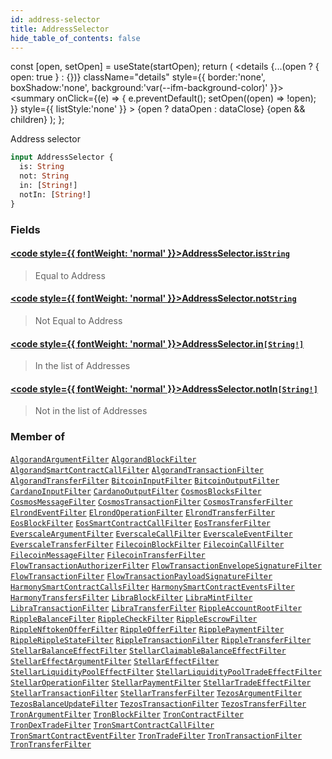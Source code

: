 ```yaml
---
id: address-selector
title: AddressSelector
hide_table_of_contents: false
---
```







  const [open, setOpen] = useState(startOpen);
  return (
    <details {...(open ? { open: true } : {})} className="details" style={{ border:'none', boxShadow:'none', background:'var(--ifm-background-color)' }}>
      <summary
        onClick={(e) => {
          e.preventDefault();
          setOpen((open) => !open);
        }}
        style={{ listStyle:'none' }}
      >
      {open ? dataOpen : dataClose}
      </summary>
      {open && children}
    </details>
  );
};








Address selector


```graphql
input AddressSelector {
  is: String
  not: String
  in: [String!]
  notIn: [String!]
}
```




### Fields

#### [<code style={{ fontWeight: 'normal' }}>AddressSelector.<b>is</b></code>](#)<Bullet />[`String`](/docs/graphql-reference/scalars/string) <Badge class="badge badge--secondary" text="scalar"/> 
> 
> 
> Equal to Address
> 

#### [<code style={{ fontWeight: 'normal' }}>AddressSelector.<b>not</b></code>](#)<Bullet />[`String`](/docs/graphql-reference/scalars/string) <Badge class="badge badge--secondary" text="scalar"/> 
> 
> 
> Not Equal to Address
> 

#### [<code style={{ fontWeight: 'normal' }}>AddressSelector.<b>in</b></code>](#)<Bullet />[`[String!]`](/docs/graphql-reference/scalars/string) <Badge class="badge badge--secondary" text="list"/> <Badge class="badge badge--secondary" text="scalar"/> 
> 
> 
> In the list of Addresses
> 

#### [<code style={{ fontWeight: 'normal' }}>AddressSelector.<b>notIn</b></code>](#)<Bullet />[`[String!]`](/docs/graphql-reference/scalars/string) <Badge class="badge badge--secondary" text="list"/> <Badge class="badge badge--secondary" text="scalar"/> 
> 
> 
> Not in the list of Addresses
> 



### Member of

[`AlgorandArgumentFilter`](/docs/graphql-reference/inputs/algorand-argument-filter)  <Badge class="secondary" text="input"/><Bullet />[`AlgorandBlockFilter`](/docs/graphql-reference/inputs/algorand-block-filter)  <Badge class="secondary" text="input"/><Bullet />[`AlgorandSmartContractCallFilter`](/docs/graphql-reference/inputs/algorand-smart-contract-call-filter)  <Badge class="secondary" text="input"/><Bullet />[`AlgorandTransactionFilter`](/docs/graphql-reference/inputs/algorand-transaction-filter)  <Badge class="secondary" text="input"/><Bullet />[`AlgorandTransferFilter`](/docs/graphql-reference/inputs/algorand-transfer-filter)  <Badge class="secondary" text="input"/><Bullet />[`BitcoinInputFilter`](/docs/graphql-reference/inputs/bitcoin-input-filter)  <Badge class="secondary" text="input"/><Bullet />[`BitcoinOutputFilter`](/docs/graphql-reference/inputs/bitcoin-output-filter)  <Badge class="secondary" text="input"/><Bullet />[`CardanoInputFilter`](/docs/graphql-reference/inputs/cardano-input-filter)  <Badge class="secondary" text="input"/><Bullet />[`CardanoOutputFilter`](/docs/graphql-reference/inputs/cardano-output-filter)  <Badge class="secondary" text="input"/><Bullet />[`CosmosBlocksFilter`](/docs/graphql-reference/inputs/cosmos-blocks-filter)  <Badge class="secondary" text="input"/><Bullet />[`CosmosMessageFilter`](/docs/graphql-reference/inputs/cosmos-message-filter)  <Badge class="secondary" text="input"/><Bullet />[`CosmosTransactionFilter`](/docs/graphql-reference/inputs/cosmos-transaction-filter)  <Badge class="secondary" text="input"/><Bullet />[`CosmosTransferFilter`](/docs/graphql-reference/inputs/cosmos-transfer-filter)  <Badge class="secondary" text="input"/><Bullet />[`ElrondEventFilter`](/docs/graphql-reference/inputs/elrond-event-filter)  <Badge class="secondary" text="input"/><Bullet />[`ElrondOperationFilter`](/docs/graphql-reference/inputs/elrond-operation-filter)  <Badge class="secondary" text="input"/><Bullet />[`ElrondTransferFilter`](/docs/graphql-reference/inputs/elrond-transfer-filter)  <Badge class="secondary" text="input"/><Bullet />[`EosBlockFilter`](/docs/graphql-reference/inputs/eos-block-filter)  <Badge class="secondary" text="input"/><Bullet />[`EosSmartContractCallFilter`](/docs/graphql-reference/inputs/eos-smart-contract-call-filter)  <Badge class="secondary" text="input"/><Bullet />[`EosTransferFilter`](/docs/graphql-reference/inputs/eos-transfer-filter)  <Badge class="secondary" text="input"/><Bullet />[`EverscaleArgumentFilter`](/docs/graphql-reference/inputs/everscale-argument-filter)  <Badge class="secondary" text="input"/><Bullet />[`EverscaleCallFilter`](/docs/graphql-reference/inputs/everscale-call-filter)  <Badge class="secondary" text="input"/><Bullet />[`EverscaleEventFilter`](/docs/graphql-reference/inputs/everscale-event-filter)  <Badge class="secondary" text="input"/><Bullet />[`EverscaleTransferFilter`](/docs/graphql-reference/inputs/everscale-transfer-filter)  <Badge class="secondary" text="input"/><Bullet />[`FilecoinBlockFilter`](/docs/graphql-reference/inputs/filecoin-block-filter)  <Badge class="secondary" text="input"/><Bullet />[`FilecoinCallFilter`](/docs/graphql-reference/inputs/filecoin-call-filter)  <Badge class="secondary" text="input"/><Bullet />[`FilecoinMessageFilter`](/docs/graphql-reference/inputs/filecoin-message-filter)  <Badge class="secondary" text="input"/><Bullet />[`FilecoinTransferFilter`](/docs/graphql-reference/inputs/filecoin-transfer-filter)  <Badge class="secondary" text="input"/><Bullet />[`FlowTransactionAuthorizerFilter`](/docs/graphql-reference/inputs/flow-transaction-authorizer-filter)  <Badge class="secondary" text="input"/><Bullet />[`FlowTransactionEnvelopeSignatureFilter`](/docs/graphql-reference/inputs/flow-transaction-envelope-signature-filter)  <Badge class="secondary" text="input"/><Bullet />[`FlowTransactionFilter`](/docs/graphql-reference/inputs/flow-transaction-filter)  <Badge class="secondary" text="input"/><Bullet />[`FlowTransactionPayloadSignatureFilter`](/docs/graphql-reference/inputs/flow-transaction-payload-signature-filter)  <Badge class="secondary" text="input"/><Bullet />[`HarmonySmartContractCallsFilter`](/docs/graphql-reference/inputs/harmony-smart-contract-calls-filter)  <Badge class="secondary" text="input"/><Bullet />[`HarmonySmartContractEventsFilter`](/docs/graphql-reference/inputs/harmony-smart-contract-events-filter)  <Badge class="secondary" text="input"/><Bullet />[`HarmonyTransfersFilter`](/docs/graphql-reference/inputs/harmony-transfers-filter)  <Badge class="secondary" text="input"/><Bullet />[`LibraBlockFilter`](/docs/graphql-reference/inputs/libra-block-filter)  <Badge class="secondary" text="input"/><Bullet />[`LibraMintFilter`](/docs/graphql-reference/inputs/libra-mint-filter)  <Badge class="secondary" text="input"/><Bullet />[`LibraTransactionFilter`](/docs/graphql-reference/inputs/libra-transaction-filter)  <Badge class="secondary" text="input"/><Bullet />[`LibraTransferFilter`](/docs/graphql-reference/inputs/libra-transfer-filter)  <Badge class="secondary" text="input"/><Bullet />[`RippleAccountRootFilter`](/docs/graphql-reference/inputs/ripple-account-root-filter)  <Badge class="secondary" text="input"/><Bullet />[`RippleBalanceFilter`](/docs/graphql-reference/inputs/ripple-balance-filter)  <Badge class="secondary" text="input"/><Bullet />[`RippleCheckFilter`](/docs/graphql-reference/inputs/ripple-check-filter)  <Badge class="secondary" text="input"/><Bullet />[`RippleEscrowFilter`](/docs/graphql-reference/inputs/ripple-escrow-filter)  <Badge class="secondary" text="input"/><Bullet />[`RippleNftokenOfferFilter`](/docs/graphql-reference/inputs/ripple-nftoken-offer-filter)  <Badge class="secondary" text="input"/><Bullet />[`RippleOfferFilter`](/docs/graphql-reference/inputs/ripple-offer-filter)  <Badge class="secondary" text="input"/><Bullet />[`RipplePaymentFilter`](/docs/graphql-reference/inputs/ripple-payment-filter)  <Badge class="secondary" text="input"/><Bullet />[`RippleRippleStateFilter`](/docs/graphql-reference/inputs/ripple-ripple-state-filter)  <Badge class="secondary" text="input"/><Bullet />[`RippleTransactionFilter`](/docs/graphql-reference/inputs/ripple-transaction-filter)  <Badge class="secondary" text="input"/><Bullet />[`RippleTransferFilter`](/docs/graphql-reference/inputs/ripple-transfer-filter)  <Badge class="secondary" text="input"/><Bullet />[`StellarBalanceEffectFilter`](/docs/graphql-reference/inputs/stellar-balance-effect-filter)  <Badge class="secondary" text="input"/><Bullet />[`StellarClaimableBalanceEffectFilter`](/docs/graphql-reference/inputs/stellar-claimable-balance-effect-filter)  <Badge class="secondary" text="input"/><Bullet />[`StellarEffectArgumentFilter`](/docs/graphql-reference/inputs/stellar-effect-argument-filter)  <Badge class="secondary" text="input"/><Bullet />[`StellarEffectFilter`](/docs/graphql-reference/inputs/stellar-effect-filter)  <Badge class="secondary" text="input"/><Bullet />[`StellarLiquidityPoolEffectFilter`](/docs/graphql-reference/inputs/stellar-liquidity-pool-effect-filter)  <Badge class="secondary" text="input"/><Bullet />[`StellarLiquidityPoolTradeEffectFilter`](/docs/graphql-reference/inputs/stellar-liquidity-pool-trade-effect-filter)  <Badge class="secondary" text="input"/><Bullet />[`StellarOperationFilter`](/docs/graphql-reference/inputs/stellar-operation-filter)  <Badge class="secondary" text="input"/><Bullet />[`StellarPaymentFilter`](/docs/graphql-reference/inputs/stellar-payment-filter)  <Badge class="secondary" text="input"/><Bullet />[`StellarTradeEffectFilter`](/docs/graphql-reference/inputs/stellar-trade-effect-filter)  <Badge class="secondary" text="input"/><Bullet />[`StellarTransactionFilter`](/docs/graphql-reference/inputs/stellar-transaction-filter)  <Badge class="secondary" text="input"/><Bullet />[`StellarTransferFilter`](/docs/graphql-reference/inputs/stellar-transfer-filter)  <Badge class="secondary" text="input"/><Bullet />[`TezosArgumentFilter`](/docs/graphql-reference/inputs/tezos-argument-filter)  <Badge class="secondary" text="input"/><Bullet />[`TezosBalanceUpdateFilter`](/docs/graphql-reference/inputs/tezos-balance-update-filter)  <Badge class="secondary" text="input"/><Bullet />[`TezosTransactionFilter`](/docs/graphql-reference/inputs/tezos-transaction-filter)  <Badge class="secondary" text="input"/><Bullet />[`TezosTransferFilter`](/docs/graphql-reference/inputs/tezos-transfer-filter)  <Badge class="secondary" text="input"/><Bullet />[`TronArgumentFilter`](/docs/graphql-reference/inputs/tron-argument-filter)  <Badge class="secondary" text="input"/><Bullet />[`TronBlockFilter`](/docs/graphql-reference/inputs/tron-block-filter)  <Badge class="secondary" text="input"/><Bullet />[`TronContractFilter`](/docs/graphql-reference/inputs/tron-contract-filter)  <Badge class="secondary" text="input"/><Bullet />[`TronDexTradeFilter`](/docs/graphql-reference/inputs/tron-dex-trade-filter)  <Badge class="secondary" text="input"/><Bullet />[`TronSmartContractCallFilter`](/docs/graphql-reference/inputs/tron-smart-contract-call-filter)  <Badge class="secondary" text="input"/><Bullet />[`TronSmartContractEventFilter`](/docs/graphql-reference/inputs/tron-smart-contract-event-filter)  <Badge class="secondary" text="input"/><Bullet />[`TronTradeFilter`](/docs/graphql-reference/inputs/tron-trade-filter)  <Badge class="secondary" text="input"/><Bullet />[`TronTransactionFilter`](/docs/graphql-reference/inputs/tron-transaction-filter)  <Badge class="secondary" text="input"/><Bullet />[`TronTransferFilter`](/docs/graphql-reference/inputs/tron-transfer-filter)  <Badge class="secondary" text="input"/>


